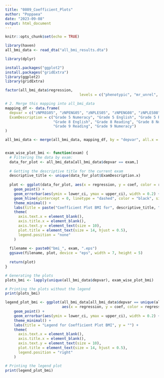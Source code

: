 ---
title: "0809_Coefficient_Plots"
author: "Poppaea"
date: "2023-09-08"
output: html_document
---

```{r setup, include=FALSE}
knitr::opts_chunk$set(echo = TRUE)
```

```{r}
library(haven)
all_bmi_data <- read_dta("all_bmi_results.dta")
```

```{r}
library(dplyr)
```

```{r}
install.packages("ggplot2")
install.packages("gridExtra")
library(ggplot2)
library(gridExtra)
```

```{r}

factor(all_bmi_data$regression, 
                                  levels = c("phenotypic", "mr_unrel", "mr_unrel_PCs", "mr_wf", "mr_wf_PCs"))

# 2. Merge this mapping into all_bmi_data
mapping_df <- data.frame(
  depvar = c("zNPREG05", "zNPENG05", "zNPLES05", "zNPENG08", "zNPLES08", "zNPREG08", "zNPLES09", "zNPREG09"),
  ExamDescription = c("Grade 5 Numeracy", "Grade 5 English", "Grade 5 Reading",
                      "Grade 8 English", "Grade 8 Reading", "Grade 8 Numeracy",
                      "Grade 9 Reading", "Grade 9 Numeracy")
)

all_bmi_data <- merge(all_bmi_data, mapping_df, by = "depvar", all.x = TRUE)


exam_wise_plot_bmi <- function(exam) {
  # Filtering the data by exam:
  data_for_plot <- all_bmi_data[all_bmi_data$depvar == exam,]
  
  # Getting the descriptive title for the current exam
  descriptive_title <- unique(data_for_plot$ExamDescription.x)
  
  plot <- ggplot(data_for_plot, aes(x = regression, y = coef, color = regression)) +
    geom_point() +
    geom_errorbar(aes(ymin = lower_ci, ymax = upper_ci), width = 0.2) +
    geom_hline(yintercept = 0, linetype = "dashed", color = "black", size = 0.5) + # Add horizontal line at y=0
    theme_minimal() +
    labs(title = paste("Coefficient Plot BMI for", descriptive_title, ""), y = "") +
    theme(
      axis.text.x = element_blank(),
      axis.title.x = element_blank(),
      axis.text.y = element_text(size = 10),
      plot.title = element_text(size = 14, hjust = 0.5),
      legend.position = "none"
    )
  
  filename <- paste0("bmi_", exam, ".eps")
  ggsave(filename, plot, device = "eps", width = 7, height = 5)
  
  return(plot)
}

# Generating the plots
plots_bmi <- lapply(unique(all_bmi_data$depvar), exam_wise_plot_bmi)

# Printing the plots without the legend
print(plots_bmi)

```



```{r}
legend_plot_bmi <- ggplot(all_bmi_data[all_bmi_data$depvar == unique(all_bmi_data$depvar)[1],], 
                          aes(x = regression, y = coef, color = regression)) +
    geom_point() +
    geom_errorbar(aes(ymin = lower_ci, ymax = upper_ci), width = 0.2) +
    theme_minimal() +
    labs(title = "Legend for Coefficient Plot BMI", y = "") + 
    theme(
      axis.text.x = element_blank(),
      axis.title.x = element_blank(),
      axis.text.y = element_text(size = 10),
      plot.title = element_text(size = 14, hjust = 0.5),
      legend.position = "right"
    )

# Printing the legend plot
print(legend_plot_bmi)
```

